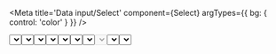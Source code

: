 

<Meta title='Data input/Select' component={Select} argTypes={{ bg: { control: 'color' } }} />

  <ThemeProvider>
    <Select {...args} />
  </ThemeProvider>
)

# Select

O componente de `Select` é utilizado para que o usuário possa selecionar uma ou mais opções da aplicação. A `ref` é encaminhada para o `Select` HTML, assim como a prop `name`.

<Story
  name='Base'
  args={{ name: 'Select', options: optionsSelect, placeholder: 'Selecionar', caption: 'Caption' }}
  parameters={{
    design: {
      type: 'figma',
      url: 'https://www.figma.com/file/O3bKxIcsj2rc1FNIRclJyT/Saturn-System?node-id=242%3A139'
    }
  }}
>
  {SelectControls.bind({})}
</Story>

# Error

Passando a prop de `error` para o `Select`, o usuário pode receber um feedback visível que existe algum ponto a ser alterado na option em questão.

<Canvas>
  <Story
    name='Error'
    parameters={{
      design: {
        type: 'figma',
        url: 'https://www.figma.com/file/O3bKxIcsj2rc1FNIRclJyT/Saturn-System?node-id=242%3A139'
      }
    }}
  >
    <ThemeProvider>
      <Select
        name='Error'
        label='Error'
        options={optionsSelect}
        placeholder='Selecione uma opção'
        error
        caption='Error'
      />
    </ThemeProvider>
  </Story>
</Canvas>

# Options

O array `options` deve conter as `options` em formato de objeto. Por padrão o `Select` espera a label no campo `label` e o valor no campo `value`. Com a prop `optionLabel` podemos definir outro nome para o campo da label e com a prop `optionValue` podemos definir outro nome para o campo do value do Select no array de `options`.

<Canvas>
  <Story
    name='Options'
    parameters={{
      design: {
        type: 'figma',
        url: 'https://www.figma.com/file/O3bKxIcsj2rc1FNIRclJyT/Saturn-System?node-id=242%3A139'
      }
    }}
  >
    <ThemeProvider>
      <Select name='Options' options={customOptionsSelect} optionLabel='customLabel' optionValue='customValue' />
    </ThemeProvider>
  </Story>
</Canvas>

# Quiet

A prop `quiet` remove as bordas do `Select`. Quando usando esta prop a `label` do `Select` não poderá ser usada, porém a `caption` poderá ser usada.

<Canvas>
  <Story
    name='Quiet'
    parameters={{
      design: {
        type: 'figma',
        url: 'https://www.figma.com/file/O3bKxIcsj2rc1FNIRclJyT/Saturn-System?node-id=242%3A139'
      }
    }}
  >
    <ThemeProvider>
      <Select name='Quiet' quiet options={optionsSelect} />
      <Select name='QuietError' quiet error caption='quiet with error' options={optionsSelect} />
    </ThemeProvider>
  </Story>
</Canvas>

# On Option Selected

O `Select` aceita a prop `onOptionSelected`. Uma função que recebe dois parâmetros, o primeiro sendo a `option` selecionado e o segundo `shouldValidate` que indica se o campo deve ser validado. Essa função é executada no momento em que uma `option` é escolhida.

<Canvas>
  <Story
    name='OnOptionSelected'
    parameters={{
      design: {
        type: 'figma',
        url: 'https://www.figma.com/file/O3bKxIcsj2rc1FNIRclJyT/Saturn-System?node-id=242%3A139'
      }
    }}
  >
    <ThemeProvider>
      <Select
        name='OnOptionSelected'
        label='onOptionSelected'
        caption='onOptionSelected'
        onOptionSelected={() => alert('onOptionSelected')}
        options={optionsSelect}
      />
    </ThemeProvider>
  </Story>
</Canvas>

# Reset Value

O `Select` aceita a prop `resetValue` que é utilizada para mudar o valor do Select. Mas também pode ser utilizada para se ter o comportamento de `defaultValue`.

<Canvas>
  <Story
    name='Reset Value'
    parameters={{
      design: {
        type: 'figma',
        url: 'https://www.figma.com/file/O3bKxIcsj2rc1FNIRclJyT/Saturn-System?node-id=242%3A139'
      }
    }}
  >
    <ThemeProvider>
      <Select
        name='ResetValue'
        label='Reset Value'
        caption='Reset Value'
        resetValue={optionsSelect[0].value}
        options={optionsSelect}
      />
    </ThemeProvider>
  </Story>
</Canvas>

# Disabled

O `Select` pode receber a prop de `disabled`, que desabilita todo o seu uso.

<Canvas>
  <Story
    name='Disabled'
    parameters={{
      design: {
        type: 'figma',
        url: 'https://www.figma.com/file/O3bKxIcsj2rc1FNIRclJyT/Saturn-System?node-id=242%3A139'
      }
    }}
  >
    <ThemeProvider>
      <Select name='disabled' label='Disabled' disabled caption='Disabled' />
    </ThemeProvider>
  </Story>
</Canvas>

# Clear Value | onClearSelect

Passando a prop `clearValue` para o `Select`, será exibido um icone no componente, ao tocar nesse icone o valor presente no `Select` será limpo.
É possível passar a prop `onClearSelect`, que recebe uma função que será executada quando o `Select` for limpo.

<Canvas>
  <Story
    name='Clear Value | onClearSelect'
    parameters={{
      design: {
        type: 'figma',
        url: 'https://www.figma.com/file/O3bKxIcsj2rc1FNIRclJyT/Saturn-System?node-id=242%3A139'
      }
    }}
  >
    <ThemeProvider>
      <Select
        clearValue
        name='clearValue'
        label='Clear Value'
        options={optionsSelect}
        placeholder='Selecione uma opção'
      />
      <Select
        clearValue
        name='onClearSelect'
        label='onClearSelect'
        options={optionsSelect}
        onClearSelect={() => alert('onClearSelect')}
        placeholder='Selecione uma opção'
      />
    </ThemeProvider>
  </Story>
</Canvas>

<ArgsTable of={Select} />
